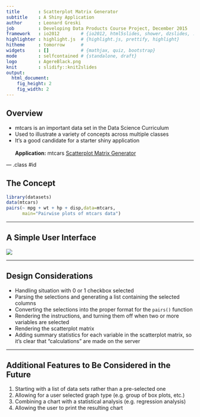 ```yaml
---
title       : Scatterplot Matrix Generator
subtitle    : A Shiny Application
author      : Leonard Greski
job         : Developing Data Products Course Project, December 2015 
framework   : io2012        # {io2012, html5slides, shower, dzslides, ...}
highlighter : highlight.js  # {highlight.js, prettify, highlight}
hitheme     : tomorrow      # 
widgets     : []            # {mathjax, quiz, bootstrap}
mode        : selfcontained # {standalone, draft}
logo        : AgereBlack.png
knit        : slidify::knit2slides
output: 
  html_document: 
    fig_height: 2
    fig_width: 2
--- 
```


## Overview

- mtcars is an important data set in the Data Science Curriculum
- Used to illustrate a variety of concepts across multiple classes
- It's a good candidate for a starter shiny application
<br><br>
<b>Application:</b> mtcars [Scatterplot Matrix Generator](https://lgreski.shinyapps.io/mtcars_Scatterplot_Matrix_Generator)

--- .class #id

## The Concept

```r
library(datasets)
data(mtcars)
pairs(~ mpg + wt + hp + disp,data=mtcars,
      main="Pairwise plots of mtcars data")
```


--- 

## A Simple User Interface

![](./assets/fig/ui.png)

--- 

## Design Considerations

- Handling situation with 0 or 1 checkbox selected
- Parsing the selections and generating a list containing the selected columns
- Converting the selections into the proper format for the `pairs()` function
- Rendering the instructions, and turning them off when two or more variables are selected
- Rendering the scatterplot matrix
- Adding summary statistics for each variable in the scatterplot matrix, so it's clear that "calculations" are made on the server

--- 

## Additional Features to Be Considered in the Future

1. Starting with a list of data sets rather than a pre-selected one
2. Allowing for a user selected graph type (e.g. group of box plots, etc.)
3. Combining a chart with a statistical analysis (e.g. regression analysis)
4. Allowing the user to print the resulting chart 

## 








